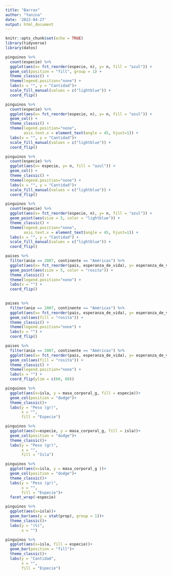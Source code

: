 ---
title: "Barras"
author: "Yanina"
date: '2022-04-27'
output: html_document
---

```{r setup, include=FALSE}
knitr::opts_chunk$set(echo = TRUE)
library(tidyverse)
library(datos)
```

```{r}
pinguinos %>% 
  count(especie) %>% 
  ggplot(aes(x= fct_reorder(especie, n), y= n, fill = "azul")) +
  geom_col(position = "fill", group = 1) +
  theme_classic() +
  theme(legend.position="none") +
  labs(x = "", y = "Cantidad")+
  scale_fill_manual(values = c("lightblue")) +
  coord_flip()

```

```{r}
pinguinos %>% 
  count(especie) %>% 
  ggplot(aes(x= fct_reorder(especie, n), y= n, fill = "azul")) +
  geom_col() +
  theme_classic() +
  theme(legend.position="none",
        axis.text.x = element_text(angle = 45, hjust=1)) +
  labs(x = "", y = "Cantidad")+
  scale_fill_manual(values = c("lightblue")) +
  coord_flip()

```

```{r}
pinguinos %>% 
  count(especie) %>% 
  ggplot(aes(x= especie, y= n, fill = "azul")) +
  geom_col() +
  theme_classic() +
  theme(legend.position="none") +
  labs(x = "", y = "Cantidad")+
  scale_fill_manual(values = c("lightblue")) +
  coord_flip()

```


```{r}
pinguinos %>% 
  count(especie) %>% 
  ggplot(aes(x= fct_reorder(especie, n), y= n, fill = "azul")) +
  geom_point(aes(size = 5, color = "lightblue")) +
  theme_classic() +
  theme(legend.position="none",
        axis.text.x = element_text(angle = 45, hjust=1)) +
  labs(x = "", y = "Cantidad") +
  scale_fill_manual(values = c("lightblue")) +
  coord_flip()

```

```{r}
paises %>% 
  filter(anio == 2007, continente == "Américas") %>% 
  ggplot(aes(x= fct_reorder(pais, esperanza_de_vida), y= esperanza_de_vida)) +
  geom_point(aes(size = 5, color = "rosita")) +
  theme_classic() +
  theme(legend.position="none") +
  labs(x = "") +
  coord_flip()
  

```

```{r}
paises %>% 
  filter(anio == 2007, continente == "Américas") %>% 
  ggplot(aes(x= fct_reorder(pais, esperanza_de_vida), y= esperanza_de_vida)) +
  geom_col(aes(fill = "rosita")) +
  theme_classic() +
  theme(legend.position="none") +
  labs(x = "") +
  coord_flip()

paises %>% 
  filter(anio == 2007, continente == "Américas") %>% 
  ggplot(aes(x= fct_reorder(pais, esperanza_de_vida), y= esperanza_de_vida)) +
  geom_col(aes(fill = "rosita")) +
  theme_classic() +
  theme(legend.position="none") +
  labs(x = "") +
  coord_flip(ylim = c(60, 80))

```

```{r}
pinguinos %>% 
  ggplot(aes(x=isla, y = masa_corporal_g, fill = especie))+
  geom_col(position = "dodge")+
  theme_classic()+
  labs(y = "Peso (gr)",
       x = "",
       fill = "Especie")

```

```{r}
pinguinos %>% 
  ggplot(aes(x=especie, y = masa_corporal_g, fill = isla))+
  geom_col(position = "dodge")+
  theme_classic()+
  labs(y = "Peso (gr)",
       x = "",
       fill = "Isla")

```
```{r}
pinguinos %>% 
  ggplot(aes(x=isla, y = masa_corporal_g ))+
  geom_col(position = "dodge")+
  theme_classic()+
  labs(y = "Peso (gr)",
       x = "",
       fill = "Especie")+
  facet_wrap(~especie)
```



```{r}

pinguinos %>% 
  ggplot(aes(x=isla))+
  geom_bar(aes(y = stat(prop), group = 1))+
  theme_classic()+
  labs(y = "(%)",
       x = "")
```

```{r}

pinguinos %>% 
  ggplot(aes(x=isla, fill = especie))+
  geom_bar(position = "fill")+
  theme_classic()+
  labs(y = "Cantidad",
       x = "",
       fill = "Especie")
```


